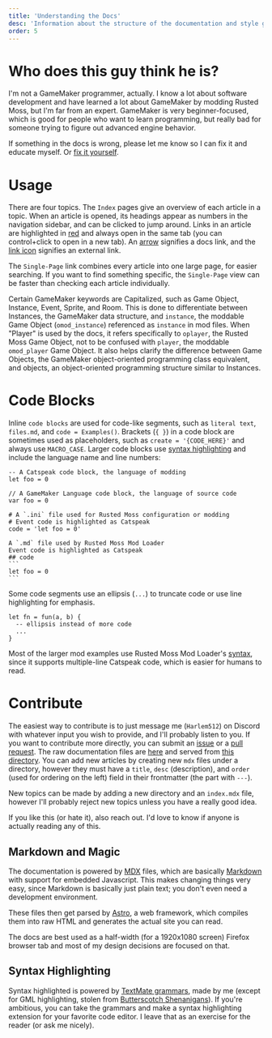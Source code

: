 ```yaml
---
title: 'Understanding the Docs'
desc: 'Information about the structure of the documentation and style guides.'
order: 5
---
```


# Who does this guy think he is?

I'm not a GameMaker programmer, actually. I know a lot about software development and have learned a lot about GameMaker by modding Rusted Moss, but I'm far from an expert. GameMaker is very beginner-focused, which is good for people who want to learn programming, but really bad for someone trying to figure out advanced engine behavior.

If something in the docs is wrong, please let me know so I can fix it and educate myself. Or [fix it yourself](#contribute).

# Usage

There are four topics. The `Index` pages give an overview of each article in a topic. When an article is opened, its headings appear as numbers in the navigation sidebar, and can be clicked to jump around. Links in an article are highlighted in [red](#usage) and always open in the same tab (you can control+click to open in a new tab). An [arrow](/rm-docs) signifies a docs link, and the [link icon](https://github.com/Harlem512/harlem512.github.io) signifies an external link.

The `Single-Page` link combines every article into one large page, for easier searching. If you want to find something specific, the `Single-Page` view can be faster than checking each article individually.

Certain GameMaker keywords are Capitalized, such as Game Object, Instance, Event, Sprite, and Room. This is done to differentiate between Instances, the GameMaker data structure, and `instance`, the moddable Game Object (`omod_instance`) referenced as `instance` in mod files. When "Player" is used by the docs, it refers specifically to `oplayer`, the Rusted Moss Game Object, not to be confused with `player`, the moddable `omod_player` Game Object. It also helps clarify the difference between Game Objects, the GameMaker object-oriented programming class equivalent, and objects, an object-oriented programming structure similar to Instances.

# Code Blocks

Inline `code blocks` are used for code-like segments, such as `literal text`, `files.md`, and `code = Examples()`. Brackets (`{ }`) in a code block are sometimes used as placeholders, such as `create = '{CODE_HERE}'` and always use `MACRO_CASE`. Larger code blocks use [syntax highlighting](#highlighting) and include the language name and line numbers:

```sp
-- A Catspeak code block, the language of modding
let foo = 0
```

```gml
// A GameMaker Language code block, the language of source code
var foo = 0
```

```mini
# A `.ini` file used for Rusted Moss configuration or modding
# Event code is highlighted as Catspeak
code = 'let foo = 0'
```

````rmml
A `.md` file used by Rusted Moss Mod Loader
Event code is highlighted as Catspeak
## code
```
let foo = 0
```
````

Some code segments use an ellipsis (`...`) to truncate code or use line highlighting for emphasis.

```sp {3}
let fn = fun(a, b) {
  -- ellipsis instead of more code
  ...
}
```

Most of the larger mod examples use Rusted Moss Mod Loader's [syntax](/rm-docs/modding/rmml#syntax), since it supports multiple-line Catspeak code, which is easier for humans to read.

# Contribute

The easiest way to contribute is to just message me (`Harlem512`) on Discord with whatever input you wish to provide, and I'll probably listen to you. If you want to contribute more directly, you can submit an [issue](https://github.com/Harlem512/harlem512.github.io/issues) or a [pull request](https://github.com/Harlem512/harlem512.github.io/pulls). The raw documentation files are [here](https://github.com/Harlem512/harlem512.github.io/tree/main/modDocs) and served from [this directory](https://github.com/Harlem512/harlem512.github.io/tree/main/src/pages/rm-docs). You can add new articles by creating new `mdx` files under a directory, however they must have a `title`, `desc` (description), and `order` (used for ordering on the left) field in their frontmatter (the part with `---`).

New topics can be made by adding a new directory and an `index.mdx` file, however I'll probably reject new topics unless you have a really good idea.

If you like this (or hate it), also reach out. I'd love to know if anyone is actually reading any of this.

## Markdown and Magic

The documentation is powered by [MDX](https://mdxjs.com/) files, which are basically [Markdown](https://en.wikipedia.org/wiki/Markdown) with support for embedded Javascript. This makes changing things very easy, since Markdown is basically just plain text; you don't even need a development environment.

These files then get parsed by [Astro](https://astro.build/), a web framework, which compiles them into raw HTML and generates the actual site you can read.

The docs are best used as a half-width (for a 1920x1080 screen) Firefox browser tab and most of my design decisions are focused on that.

## Syntax Highlighting

Syntax highlighted is powered by [TextMate grammars](https://macromates.com/manual/en/language_grammars), made by me (except for GML highlighting, stolen from [Butterscotch Shenanigans](https://github.com/bscotch/stitch/blob/7dbc23c13341713a566e357f41084132d4d3593a/packages/vscode/syntaxes/gml.tmLanguage.json)). If you're ambitious, you can take the grammars and make a syntax highlighting extension for your favorite code editor. I leave that as an exercise for the reader (or ask me nicely).
